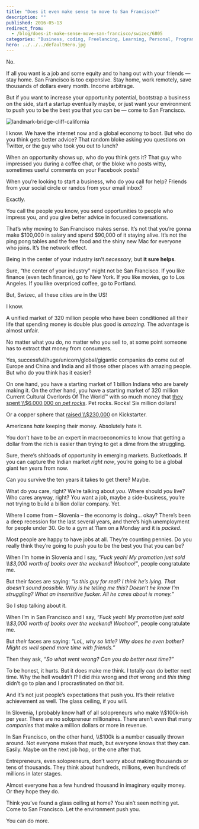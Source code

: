 ```yaml
---
title: "Does it even make sense to move to San Francisco?"
description: ""
published: 2016-05-13
redirect_from:
  - /blog/does-it-make-sense-move-san-francisco/swizec/6805
categories: "Business, coding, Freelancing, Learning, Personal, Programming, San Francisco, self improvement, Side Projects, Start Up, Startups"
hero: ../../../defaultHero.jpg
---
```


No.

If all you want is a job and some equity and to hang out with your friends — stay home. San Francisco is too expensive. Stay home, work remotely, save thousands of dollars every month. Income arbitrage.

But if you want to increase your opportunity potential, bootstrap a business on the side, start a startup eventually maybe, or just want your environment to push you to be the best you that you can be — come to San Francisco.

![landmark-bridge-cliff-california](http://swizec.com/blog/wp-content/uploads/2016/05/landmark-bridge-cliff-california-1024x476.jpeg)

I know. We have the internet now and a global economy to boot. But who do you think gets better advice? That random bloke asking you questions on Twitter, or the guy who took you out to lunch?

When an opportunity shows up, who do you think gets it? That guy who impressed you during a coffee chat, or the bloke who posts witty, sometimes useful comments on your Facebook posts?

When you’re looking to start a business, who do you call for help? Friends from your social circle or randos from your email inbox?

Exactly.

You call the people you know, you send opportunities to people who impress you, and you give better advice in focused conversations.

That’s why moving to San Francisco makes sense. It’s not that you’re gonna make $100,000 in salary and spend $90,000 of it staying alive. It’s not the ping pong tables and the free food and the shiny new Mac for everyone who joins. It’s the network effect.

Being in the center of your industry isn’t _necessary_, but **it sure helps**.

Sure, “the center of your industry” might not be San Francisco. If you like finance (even tech finance), go to New York. If you like movies, go to Los Angeles. If you like overpriced coffee, go to Portland.

But, Swizec, all these cities are in the US!

I know.

A unified market of 320 million people who have been conditioned all their life that spending money is double plus good is _amazing_. The advantage is almost unfair.

No matter what you do, no matter who you sell to, at some point someone has to extract that money from consumers.

Yes, successful/huge/unicorn/global/gigantic companies do come out of Europe and China and India and all those other places with amazing people. But who do you think has it easier?

On one hand, you have a starting market of 1 billion Indians who are barely making it. On the other hand, you have a starting market of 320 million Current Cultural Overlords Of The World™ with so much money that [they spent \\\\\$6,000,000 on _pet rocks_](https://en.wikipedia.org/wiki/Pet_Rock). Pet rocks. Rocks! Six million dollars!

Or a copper sphere that [raised \\\\\$230,000](https://www.kickstarter.com/projects/trancemetals/trance-sphere-oligodynamic-copper) on Kickstarter.

Americans _hate_ keeping their money. Absolutely hate it.

You don’t have to be an expert in macroeconomics to know that getting a dollar from the rich is easier than trying to get a dime from the struggling.

Sure, there’s shitloads of opportunity in emerging markets. Bucketloads. If you can capture the Indian market _right now_, you’re going to be a global giant ten years from now.

Can you survive the ten years it takes to get there? Maybe.

What do you care, right? We’re talking about _you_. Where should _you_ live? Who cares anyway, right? You want a job, maybe a side-business, you’re not trying to build a billion dollar company. Yet.

Where I come from – Slovenia – the economy is doing… okay? There’s been a deep recession for the last several years, and there’s high unemployment for people under 30. Go to a gym at 11am on a Monday and it is _packed_.

Most people are happy to have jobs at all. They’re counting pennies. Do you really think they’re going to push you to be the best you that you can be?

When I’m home in Slovenia and I say, _“Fuck yeah! My promotion just sold \\\\\$3,000 worth of books over the weekend! Woohoo!”_, people congratulate me.

But their faces are saying: _“Is this guy for real? I think he’s lying. That doesn’t sound possible. Why is he telling me this? Doesn’t he know I’m struggling? What an insensitive fucker. All he cares about is money.”_

So I stop talking about it.

When I’m in San Francisco and I say, _“Fuck yeah! My promotion just sold \\\\\$3,000 worth of books over the weekend! Woohoo!”_, people congratulate me.

But _their_ faces are saying: _“LoL, why so little? Why does he even bother? Might as well spend more time with friends.”_

Then they ask, _“So what went wrong? Can you do better next time?”_

To be honest, it hurts. But it does make me think. I totally _can_ do better next time. Why the hell wouldn’t I? I did _this_ wrong and _that_ wrong and _this thing_ didn’t go to plan and I procrastinated on _that_ bit.

And it’s not just people’s expectations that push you. It’s their relative achievement as well. The glass ceiling, if you will.

In Slovenia, I probably know half of all solopreneurs who make \\\\\$100k-ish per year. There are no solopreneur millionaires. There aren’t even that many _companies_ that make a million dollars or more in revenue.

In San Francisco, on the other hand, \\\\\$100k is a number casually thrown around. Not everyone makes that much, but everyone knows that they can. Easily. Maybe on the next job hop, or the one after that.

Entrepreneurs, even solopreneurs, don’t worry about making thousands or tens of thousands. They think about hundreds, millions, even hundreds of millions in later stages.

Almost everyone has a few hundred thousand in imaginary equity money. Or they hope they do.

Think you’ve found a glass ceiling at home? You ain’t seen nothing yet. Come to San Francisco. Let the environment push you.

You can do more.
